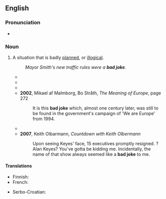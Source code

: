==English==

===Pronunciation===
* {{audio|en-au-bad joke.ogg|Audio (AU)|lang=en}}

===Noun===
{{en-noun}}

# {{lb|en|idiomatic}} A situation that is badly [[planned]], or [[illogical]].
#: ''Mayor Smith's new traffic rules were a '''bad joke'''.''
#* {{quote-text|lang=en|year=1938|author=Robert William Seton-Watson|title=Britain and the Dictators: A Survey of Post-war British Policy|page=172|passage=Disarmament must be total, or it was merely "a '''bad joke'''".}}
#* {{quote-text|lang=en|year=1940|author=Kenelm Foss|title=Here Lies Richard Brinsley Sheridan|page=267|passage=But it is amusing to note that whenever the tables were turned on him he would mutter "'''Bad joke'''. Very '''bad joke'''".}}
#* {{quote-text|lang=en|year=1986|author=Claire Martin|title=The Legacy|page=25|passage="Maybe it was just a '''bad joke'''. " "A '''bad joke'''!" shrieked David, and in that cry I could detect all the ancient terrors of Israel.}}
#* '''2002''', Mikael af Malmborg, Bo Stråth, ''The Meaning of Europe'', page 272
#*: It is this '''bad joke''' which, almost one century later, was still to be found in the government's campaign of 'We are Europe' from 1994.
#* {{quote-text|lang=en|year=2002|author=Cesar Guerra|title=Hijacked to Havana!|page=28|passage=This might be a '''bad joke''' for you and to the people able to fly back to Miami but this is not a joke at all to me.}}
#* '''2007''', Keith Olbarmann, ''Countdown with Keith Olbermann''
#*: Upon seeing Keyes' face, 15 {{w|MSNBC}} executives promptly resigned. {{w|Alan Keyes}}? ''{{w|Alan Keyes is Making Sense}}'' Alan Keyes? You've gotta be kidding me. Incidentally, the name of that show always seemed like a '''bad joke''' to me.

====Translations====
{{trans-top|situation}}
* Finnish: {{t|fi|[[huono]] [[pila]]}}
* French: {{t+|fr|travail d'Arabe|m}}
{{trans-mid}}
* Serbo-Croatian: {{t|sh|неслана шала|f}}
{{trans-bottom}}